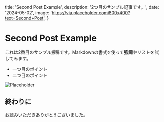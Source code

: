   title: 'Second Post Example',
  description: '2つ目のサンプル記事です。',
  date: '2024-05-02',
  image: 'https://via.placeholder.com/800x400?text=Second+Post',
}

# Second Post Example

これは2番目のサンプル投稿です。Markdownの書式を使って**強調**やリストを試してみます。

- 一つ目のポイント
- 二つ目のポイント

![Placeholder](https://via.placeholder.com/800x400?text=Image)

## 終わりに

お読みいただきありがとうございました。
